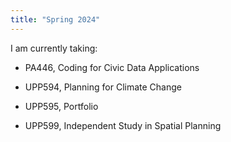 ```yaml
---
title: "Spring 2024"
---
```


I am currently taking:

-   PA446, Coding for Civic Data Applications

-   UPP594, Planning for Climate Change

-   UPP595, Portfolio

-   UPP599, Independent Study in Spatial Planning
